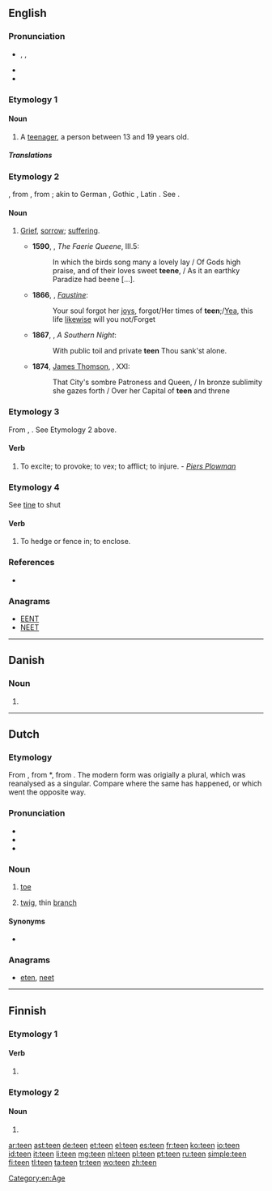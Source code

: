 {{also|-teen}}
==English==

===Pronunciation===
* {{enPR|tēn}}, {{IPA|/tiːn/}}, {{X-SAMPA|/ti:n/}}
* {{rhymes|iːn}}
* {{audio|en-us-teen.ogg|Audio (US)}}

===Etymology 1===
{{back-form|teenager}}

====Noun====
{{en-noun}}

# A [[teenager]], a person between 13 and 19 years old.

=====Translations=====
{{trans-see|teenager}}

===Etymology 2===
{{etyl|enm}} {{term|tene|lang=enm}}, from {{etyl|ang}} {{term|teona|teōna|reproach, wrong|lang=ang}}, from {{term|teon|teōn|to accuse|lang=ang}}; akin to German {{term|zeihen|lang=de}}, Gothic {{term|𐌲𐌰𐍄𐌴𐌹𐌷𐌰𐌽|tr=gateihan||to tell, announce|lang=got}}, Latin {{term|dicere|dīcere|to say|lang=la}}. See {{term|token}}.

====Noun====
{{en-noun}}

# {{archaic}} [[grief|Grief]], [[sorrow]]; [[suffering]].
#*'''1590''', {{w|Edmund Spenser}}, ''The Faerie Queene'', III.5:
#*:In which the birds song  many a lovely lay / Of Gods high praise, and of their loves sweet '''teene''', / As it an earthky Paradize had beene [...].
#* '''1866''', {{w|Algernon Swinburne}}, ''[[Wikisource:Faustine|Faustine]]'':
#*:Your soul forgot her [[joy]]s, forgot/Her times of '''teen''';/[[Yea]], this life [[likewise]] will you not/Forget 
#* '''1867''', {{w|Matthew Arnold}}, ''A Southern Night'':
#*:With public toil and private '''teen''' Thou sank'st alone.
#* '''1874''', [[w:James Thomson (B.V.)|James Thomson]], {{w|The City of Dreadful Night}}, XXI:
#*: That City's sombre Patroness and Queen, / In bronze sublimity she gazes forth / Over her Capital of '''teen''' and threne

===Etymology 3===
From {{etyl|ang}} {{term|teónian|lang=ang}}, {{term|tnan||to slander, vex|lang=ang}}. See Etymology 2 above.

====Verb====
{{en-verb}}

# {{transitive|obsolete}} To excite; to provoke; to vex; to afflict; to injure. - ''[[Piers Plowman]]''

===Etymology 4===
See [[tine]] to shut

====Verb====
{{en-verb}}

# {{transitive|obsolete|provincial}} To hedge or fence in; to enclose.
#: {{rfquotek|Halliwell}}

===References===
* {{R:Webster 1913}}

===Anagrams===
* [[EENT#English|EENT]]
* [[NEET#English|NEET]]

[[Category:en:Age]]

----

==Danish==

===Noun===
{{head|da|noun form|g=c}}

# {{form of|singular definite|te|lang=da}}

----

==Dutch==

===Etymology===
From {{etyl|dum|nl}} {{term|tee|lang=nl}}, from {{etyl|odt|nl}} *{{term||tēa|lang=odt}}, from {{proto|Germanic|taihwōn|lang=nl}}. The modern form was origially a plural, which was reanalysed as a singular. Compare {{term|schoen|lang=dum}} where the same has happened, or {{term|raaf|lang=nl}} which went the opposite way.

===Pronunciation===
* {{rhymes|eːn|lang=nl}}
* {{audio|Nl-teen.ogg|audio}}
* {{IPA|/ˈteːn/|lang=nl}}

===Noun===
{{nl-noun|m|tenen|teentje}}

# {{anatomy|lang=nl}} [[toe]]
# [[twig]], thin [[branch]]

====Synonyms====
* {{sense|twig}} {{l|nl|twijg}}

===Anagrams===
* [[eten#Dutch|eten]], [[neet#Dutch|neet]]

----

==Finnish==

===Etymology 1===

====Verb====
{{head|fi}}

# {{fi-verb form of|pn=1s|tm=pres|tehdä}}

===Etymology 2===

====Noun====
{{head|fi}}

# {{fi-form of|tee|type=noun|case=genitive|pl=singular}}

[[ar:teen]]
[[ast:teen]]
[[de:teen]]
[[et:teen]]
[[el:teen]]
[[es:teen]]
[[fr:teen]]
[[ko:teen]]
[[io:teen]]
[[id:teen]]
[[it:teen]]
[[li:teen]]
[[mg:teen]]
[[nl:teen]]
[[pl:teen]]
[[pt:teen]]
[[ru:teen]]
[[simple:teen]]
[[fi:teen]]
[[tl:teen]]
[[ta:teen]]
[[tr:teen]]
[[wo:teen]]
[[zh:teen]]